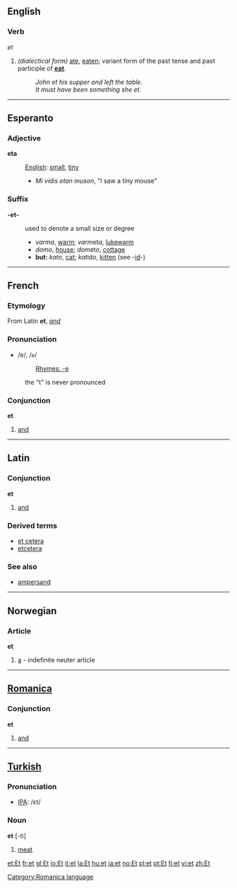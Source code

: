 ==English==

===Verb===
''et''

# ''(dialectical form)'' [[ate]], [[eaten]]; variant form of the past tense and past participle of '''[[eat]]'''.
#: ''John et his supper and left the table.''
#: ''It must have been something she et.''

----
==Esperanto==
===Adjective===

'''eta'''

:[[English]]: [[small]], [[tiny]]
:*''Mi vidis etan muson'', "I saw a tiny mouse"

===Suffix===
'''-et-'''

: used to denote a small size or degree
:* ''varma'', [[warm]]; ''varm''et''a'', [[lukewarm]]
:* ''domo'', [[house]]; ''dom''et''o'', [[cottage]]
:* '''but:''' ''kato'', [[cat]]; ''kat''id''o'', [[kitten]] (see -[[id]]-)

----

==French==
===Etymology===
From Latin '''et''', ''[[and]]''

===Pronunciation===
*/e/, /<tt>e</tt>/
*:[[Rhymes:French:-e|Rhymes: -e]]
:the "t" is never pronounced

===Conjunction===
'''et'''

# [[and]]

----

==Latin==
===Conjunction===
'''et'''

# [[and]]
{{seeCites}}

===Derived terms===
*[[et cetera]]
*[[etcetera]]

===See also===
*[[ampersand]]

----

==Norwegian==
===Article===
'''et'''

# [[a]] - indefinite neuter article
----

==[[Romanica]]==
[[Category:Romanica language]]
===Conjunction===
'''et'''

# [[and]]

----

==[[Turkish]]==

===Pronunciation===
*[[w:IPA|IPA]]: /ɛt/

===Noun===
'''et''' [-ti]

#[[meat]]

[[et:Et]]
[[fr:et]]
[[gl:Et]]
[[io:Et]]
[[it:et]]
[[la:Et]]
[[hu:et]]
[[ja:et]]
[[no:Et]]
[[pl:et]]
[[pt:Et]]
[[fi:et]]
[[vi:et]]
[[zh:Et]]